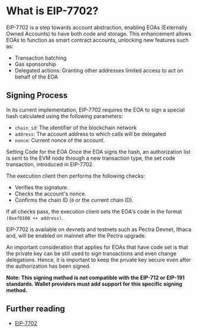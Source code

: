 # What is EIP-7702?

EIP-7702 is a step towards account abstraction, enabling EOAs (Externally Owned Accounts) to have both code and
storage. This enhancement allows EOAs to function as smart contract accounts, unlocking new features such as:

- Transaction batching
- Gas sponsorship
- Delegated actions: Granting other addresses limited access to act on behalf of the EOA

## Signing Process
In its current implementation, EIP-7702 requires the EOA to sign a special hash calculated using the following parameters:

- `chain_id`: The identifier of the blockchain network
- `address`: The account address to which calls will be delegated
- `nonce`: Current nonce of the account.


Setting Code for the EOA
Once the EOA signs the hash, an authorization list is sent to the EVM node through a new transaction type, the set code
transaction, introduced in EIP-7702.

The execution client then performs the following checks:

- Verifies the signature.
- Checks the account's nonce.
- Confirms the chain ID (`0` or the current chain ID).

If all checks pass, the execution client sets the EOA's code in the format `(0xef0100 ++ address)`.

EIP-7702 is available on devnets and testnets such as Pectra Devnet, Ithaca and, will be enabled on mainnet after the
Pectra upgrade.

An important consideration that applies for EOAs that have code set is that the private key can be still used to sign
transactions and even change delegations. Hence, it is important to keep the private key secure even after the
authorization has been signed.

__Note: This signing method is not compatible with the EIP-712 or EIP-191 standards. Wallet providers must add support
for this specific signing method.__

## Further reading

- [EIP-7702](https://eips.ethereum.org/EIPS/eip-7702)
